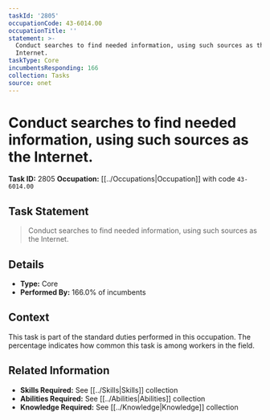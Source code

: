 ```yaml
---
taskId: '2805'
occupationCode: 43-6014.00
occupationTitle: ''
statement: >-
  Conduct searches to find needed information, using such sources as the
  Internet.
taskType: Core
incumbentsResponding: 166
collection: Tasks
source: onet
---
```

# Conduct searches to find needed information, using such sources as the Internet.

**Task ID:** 2805
**Occupation:** [[../Occupations|Occupation]] with code `43-6014.00`

## Task Statement

> Conduct searches to find needed information, using such sources as the Internet.

## Details

- **Type:** Core
- **Performed By:** 166.0% of incumbents

## Context

This task is part of the standard duties performed in this occupation. The percentage indicates how common this task is among workers in the field.

## Related Information

- **Skills Required:** See [[../Skills|Skills]] collection
- **Abilities Required:** See [[../Abilities|Abilities]] collection
- **Knowledge Required:** See [[../Knowledge|Knowledge]] collection
